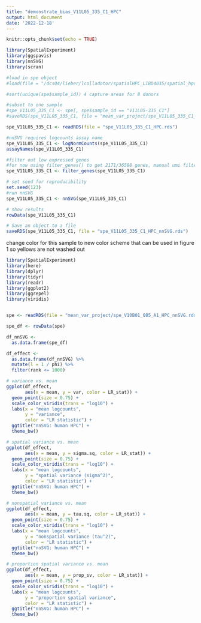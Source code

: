 ```yaml
---
title: "demonstrate_bias_V11L05_335_C1_HPC"
output: html_document
date: '2022-12-18'
---
```


```r
knitr::opts_chunk$set(echo = TRUE)
```

```r

library(SpatialExperiment)
library(ggspavis)
library(nnSVG)
library(scran)

#load in spe object
#load(file = "/dcs04/lieber/lcolladotor/spatialHPC_LIBD4035/spatial_hpc/processed-data/02_build_spe/spe_transform.Rdata")

#sort(unique(spe$sample_id)) 4 capture areas for 8 donors

#subset to one sample
#spe_V11L05_335_C1 <- spe[, spe$sample_id == "V11L05-335_C1"]
#saveRDS(spe_V11L05_335_C1, file = "mean_var_project/spe_V11L05_335_C1_HPC.rds")

spe_V11L05_335_C1 <- readRDS(file = "spe_V11L05_335_C1_HPC.rds")

#nnSVG requires logcounts assay name
spe_V11L05_335_C1 <- logNormCounts(spe_V11L05_335_C1)
assayNames(spe_V11L05_335_C1)

#filter out low expressed genes
#for now using filter_genes() to get 2171/36588 genes, manual umi filter gives 13162/36588 genes
spe_V11L05_335_C1 <- filter_genes(spe_V11L05_335_C1)

# set seed for reproducibility
set.seed(123)
#run nnSVG
spe_V11L05_335_C1 <- nnSVG(spe_V11L05_335_C1)

# show results
rowData(spe_V11L05_335_C1)

# Save an object to a file
saveRDS(spe_V11L05_335_C1, file = "spe_V11L05_335_C1_HPC_nnSVG.rds")

```

change color for this sample to new color scheme that can be used in figure 1 so yellows are not washed out

```r

library(SpatialExperiment)
library(here)
library(dplyr)
library(tidyr)
library(readr)
library(ggplot2)
library(ggrepel)
library(viridis)


spe <- readRDS(file = "mean_var_project/spe_V10B01_085_A1_HPC_nnSVG.rds")

spe_df <- rowData(spe)

df_nnSVG <- 
  as.data.frame(spe_df)

df_effect <- 
  as.data.frame(df_nnSVG) %>% 
  mutate(l = 1 / phi) %>% 
  filter(rank <= 1000)

# variance vs. mean
ggplot(df_effect, 
       aes(x = mean, y = var, color = LR_stat)) + 
  geom_point(size = 0.75) + 
  scale_color_viridis(trans = "log10") + 
  labs(x = "mean logcounts", 
       y = "variance", 
       color = "LR statistic") + 
  ggtitle("nnSVG: human HPC") + 
  theme_bw()

# spatial variance vs. mean
ggplot(df_effect, 
       aes(x = mean, y = sigma.sq, color = LR_stat)) + 
  geom_point(size = 0.75) + 
  scale_color_viridis(trans = "log10") + 
  labs(x = "mean logcounts", 
       y = "spatial variance (sigma^2)", 
       color = "LR statistic") + 
  ggtitle("nnSVG: human HPC") + 
  theme_bw()

# nonspatial variance vs. mean
ggplot(df_effect, 
       aes(x = mean, y = tau.sq, color = LR_stat)) + 
  geom_point(size = 0.75) + 
  scale_color_viridis(trans = "log10") + 
  labs(x = "mean logcounts", 
       y = "nonspatial variance (tau^2)", 
       color = "LR statistic") + 
  ggtitle("nnSVG: human HPC") + 
  theme_bw()

# proportion spatial variance vs. mean
ggplot(df_effect, 
       aes(x = mean, y = prop_sv, color = LR_stat)) + 
  geom_point(size = 0.75) + 
  scale_color_viridis(trans = "log10") + 
  labs(x = "mean logcounts", 
       y = "proportion spatial variance", 
       color = "LR statistic") + 
  ggtitle("nnSVG: human HPC") + 
  theme_bw()

```
